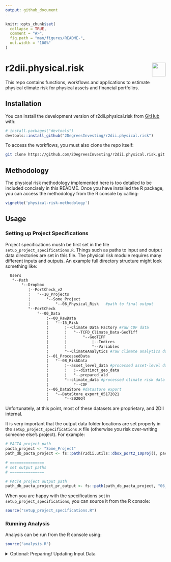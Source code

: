 ```yaml
---
output: github_document
---
```


<!-- README.md is generated from README.Rmd. Please edit that file -->

```r
knitr::opts_chunk$set(
  collapse = TRUE,
  comment = "#>",
  fig.path = "man/figures/README-",
  out.width = "100%"
)
```

# r2dii.physical.risk <a href='https://github.com/2DegreesInvesting/r2dii.physical.risk'><img src='https://imgur.com/A5ASZPE.png' align='right' height='43' /></a>

<!-- badges: start -->
<!-- badges: end -->

This repo contains functions, workflows and applications to estimate physical
climate risk for physical assets and financial portfolios.

## Installation

You can install the development version of r2dii.physical.risk from [GitHub](https://github.com/) with:

``` r
# install.packages("devtools")
devtools::install_github("2DegreesInvesting/r2dii.physical.risk")
```

To access the workflows, you must also clone the repo itself: 

``` bash
git clone https://github.com/2DegreesInvesting/r2dii.physical.risk.git
```

## Methodology

The physical risk methodology implemented here is too detailed to be included 
concisely in this README. Once you have installed the R package, you can access 
the methodology from the R console by calling: 

```r
vignette('physical-risk-methodology')
```

## Usage
### Setting up Project Specifications
Project specifications mustn be first set in the file
`setup_project_specifications.R`. Things such as paths to input and output data
directories are set in this file. The physical risk module requires many
different inputs and outputs. An example full directory structure might look
something like:
``` bash
  Users                                                                  
   °--Path                                                               
       °--Dropbox                                                        
          ¦--PortCheck_v2                                                
          ¦   °--10_Projects                                             
          ¦       °--Some_Project                                        
          ¦           °--06_Physical_Risk   #path to final output        
          °--PortCheck                                                   
              °--00_Data                                                 
                  ¦--00_RawData                                          
                  ¦   °--15_Risk                                         
                  ¦       ¦--Climate Data Factory #raw CDF data          
                  ¦       ¦   °--TCFD_Climate_Data-GeoTiff               
                  ¦       ¦       °--GeoTIFF                             
                  ¦       ¦           ¦--Indices                         
                  ¦       ¦           °--Variables                       
                  ¦       °--ClimateAnalytics #raw climate analytics data
                  ¦--01_ProcessedData                                    
                  ¦   °--08_RiskData                                     
                  ¦       ¦--asset_level_data #processed asset-level data
                  ¦       ¦   ¦--distinct_geo_data                       
                  ¦       ¦   °--prepared_ald                            
                  ¦       °--climate_data #processed climate risk data   
                  ¦           °--CDF                                     
                  ¦--06_DataStore #datastore export                      
                  ¦   °--DataStore_export_05172021                       
                  ¦       °--2020Q4                                      
```

Unfortunately, at this point, most of these datasets are proprietary, and 2DII 
internal. 

It is very important that the output data folder locations are set properly in 
the `setup_project_specifications.R` file (otherwise you risk over-writing 
someone else's project). For example: 

``` r
# PACTA project path
pacta_project <- "Some_Project"
path_db_pacta_project <- fs::path(r2dii.utils::dbox_port2_10proj(), pacta_project)

# ===============
# set output paths
# ===============

# PACTA project output path
path_db_pacta_project_pr_output <- fs::path(path_db_pacta_project, "06_Physical_Risk")
```
When you are happy with the specifications set in
`setup_project_specifications`, you can source it from the R console:

``` r
source("setup_project_specifications.R")
```

### Running Analysis
Analysis can be run from the R console using:
``` r
source("analysis.R")
```

<details>
  <summary>Optional: Preparing/ Updating Input Data</summary>

  ## Asset Resolution
  `prepare_AR_data.R`

  ## Climate Data Factory
  `prepare_CDF_data.R`

  ## Climate Analytics
  `prepare_climate_analytics_data.R`

  ## Open Street Map
  `prepare_OSM_data.R`

</details>

